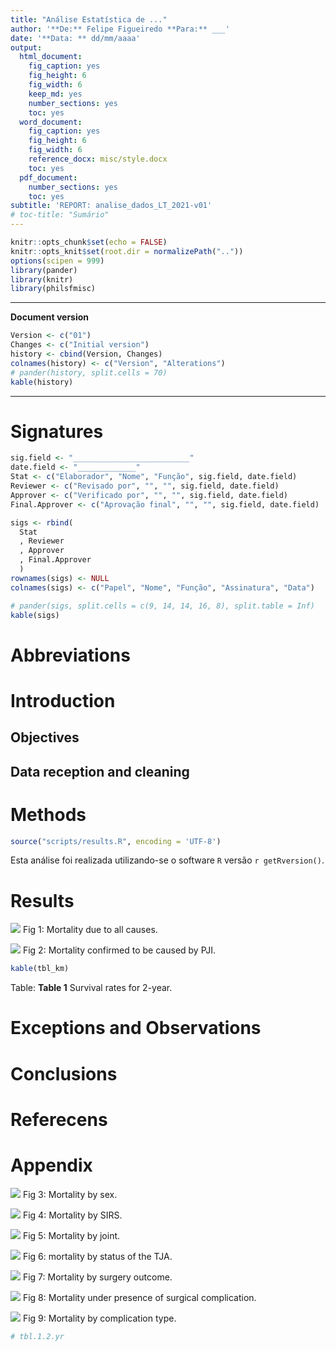 ```yaml
---
title: "Análise Estatística de ..."
author: '**De:** Felipe Figueiredo **Para:** ___'
date: '**Data: ** dd/mm/aaaa'
output:
  html_document:
    fig_caption: yes
    fig_height: 6
    fig_width: 6
    keep_md: yes
    number_sections: yes
    toc: yes
  word_document:
    fig_caption: yes
    fig_height: 6
    fig_width: 6
    reference_docx: misc/style.docx
    toc: yes
  pdf_document:
    number_sections: yes
    toc: yes
subtitle: 'REPORT: analise_dados_LT_2021-v01'
# toc-title: "Sumário"
---
```


```r
knitr::opts_chunk$set(echo = FALSE)
knitr::opts_knit$set(root.dir = normalizePath(".."))
options(scipen = 999)
library(pander)
library(knitr)
library(philsfmisc)
```

---

**Document version**

```r
Version <- c("01")
Changes <- c("Initial version")
history <- cbind(Version, Changes)
colnames(history) <- c("Version", "Alterations")
# pander(history, split.cells = 70)
kable(history)
```

---

# Signatures

```r
sig.field <- "__________________________"
date.field <- "_____________"
Stat <- c("Elaborador", "Nome", "Função", sig.field, date.field)
Reviewer <- c("Revisado por", "", "", sig.field, date.field)
Approver <- c("Verificado por", "", "", sig.field, date.field)
Final.Approver <- c("Aprovação final", "", "", sig.field, date.field)

sigs <- rbind(
  Stat
  , Reviewer
  , Approver
  , Final.Approver
  )
rownames(sigs) <- NULL
colnames(sigs) <- c("Papel", "Nome", "Função", "Assinatura", "Data")

# pander(sigs, split.cells = c(9, 14, 14, 16, 8), split.table = Inf)
kable(sigs)
```

# Abbreviations

# Introduction

## Objectives

## Data reception and cleaning

# Methods

```r
source("scripts/results.R", encoding = 'UTF-8')
```

Esta análise foi realizada utilizando-se o software `R` versão `r getRversion()`.

# Results


![](../figures/competing-risks.png)
Fig 1: Mortality due to all causes.

![](../figures/overall.png)
Fig 2: Mortality confirmed to be caused by PJI.


```r
kable(tbl_km)
```

Table: **Table 1** Survival rates for 2-year.

# Exceptions and Observations

# Conclusions


# Referecens

# Appendix

<!-- ```{r fig3, fig.height=12, fig.width=8} -->
<!-- ggarrange(gg.sex$plot, gg.sirs$plot, gg.joint$plot, gg.stat.tja$plot, gg.outcome$plot, gg.comp$plot, labels = "AUTO", ncol = 2, nrow = 3) -->
<!-- ``` -->

![](../figures/sex.png)
Fig 3: Mortality by sex.

![](../figures/sirs.png)
Fig 4: Mortality by SIRS.

![](../figures/joint.png)
Fig 5: Mortality by joint.

![](../figures/status.png)
Fig 6: mortality by status of the TJA.

![](../figures/result.png)
Fig 7: Mortality by surgery outcome.

![](../figures/complication.png)
Fig 8: Mortality under presence of surgical complication.

![](../figures/type.png)
Fig 9: Mortality by complication type.

```r
# tbl.1.2.yr
```

<!-- Table: **Table 2** Optional version of Table 1, adding 1-year survival rates. -->

